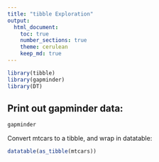 ```yaml
---
title: "tibble Exploration"
output: 
  html_document:
    toc: true
    number_sections: true
    theme: cerulean
    keep_md: true
---
```


```r
library(tibble)
library(gapminder)
library(DT)
```

## Print out gapminder data:
```r
gapminder
```

<!--This is a comment-->

Convert mtcars to a tibble, and wrap in datatable:
```r
datatable(as_tibble(mtcars))
```

